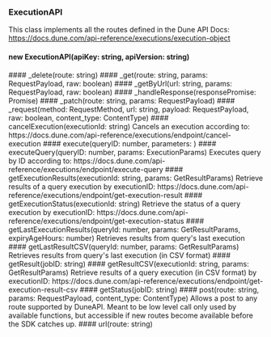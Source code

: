 ### ExecutionAPI 
This class implements all the routes defined in the Dune API Docs:
https://docs.dune.com/api-reference/executions/execution-object

#### new ExecutionAPI(apiKey: string, apiVersion: string)


<ParamField path="apiKey" type="string">

</ParamField>
<ParamField path="apiVersion" type="string">

</ParamField>
#### _delete(route: string)


<ParamField path="route" type="string">

</ParamField>
#### _get(route: string, params: RequestPayload, raw: boolean)


<ParamField path="route" type="string">

</ParamField>
<ParamField path="params" type="RequestPayload">

<Expandable title="properties">
<RequestPayload />
</Expandable>
</ParamField>
<ParamField path="raw" type="boolean">

</ParamField>
#### _getByUrl(url: string, params: RequestPayload, raw: boolean)


<ParamField path="url" type="string">

</ParamField>
<ParamField path="params" type="RequestPayload">

<Expandable title="properties">
<RequestPayload />
</Expandable>
</ParamField>
<ParamField path="raw" type="boolean">

</ParamField>
#### _handleResponse(responsePromise: Promise)


<ParamField path="responsePromise" type="Promise">

<Expandable title="properties">
<Promise />
</Expandable>
</ParamField>
#### _patch(route: string, params: RequestPayload)


<ParamField path="route" type="string">

</ParamField>
<ParamField path="params" type="RequestPayload">

<Expandable title="properties">
<RequestPayload />
</Expandable>
</ParamField>
#### _request(method: RequestMethod, url: string, payload: RequestPayload, raw: boolean, content_type: ContentType)


<ParamField path="method" type="RequestMethod">

<Expandable title="properties">
<RequestMethod />
</Expandable>
</ParamField>
<ParamField path="url" type="string">

</ParamField>
<ParamField path="payload" type="RequestPayload">

<Expandable title="properties">
<RequestPayload />
</Expandable>
</ParamField>
<ParamField path="raw" type="boolean">

</ParamField>
<ParamField path="content_type" type="ContentType">

<Expandable title="properties">
<ContentType />
</Expandable>
</ParamField>
#### cancelExecution(executionId: string)
Cancels an execution according to:
https://docs.dune.com/api-reference/executions/endpoint/cancel-execution

<ParamField path="executionId" type="string">

</ParamField>
#### execute(queryID: number, parameters: )


<ParamField path="queryID" type="number">

</ParamField>
<ParamField path="parameters" type="">

</ParamField>
#### executeQuery(queryID: number, params: ExecutionParams)
Executes query by ID according to:
https://docs.dune.com/api-reference/executions/endpoint/execute-query

<ParamField path="queryID" type="number">

</ParamField>
<ParamField path="params" type="ExecutionParams">

<Expandable title="properties">
<ExecutionParams />
</Expandable>
</ParamField>
#### getExecutionResults(executionId: string, params: GetResultParams)
Retrieve results of a query execution by executionID:
https://docs.dune.com/api-reference/executions/endpoint/get-execution-result

<ParamField path="executionId" type="string">

</ParamField>
<ParamField path="params" type="GetResultParams">

<Expandable title="properties">
<GetResultParams />
</Expandable>
</ParamField>
#### getExecutionStatus(executionId: string)
Retrieve the status of a query execution by executionID:
https://docs.dune.com/api-reference/executions/endpoint/get-execution-status

<ParamField path="executionId" type="string">

</ParamField>
#### getLastExecutionResults(queryId: number, params: GetResultParams, expiryAgeHours: number)
Retrieves results from query's last execution

<ParamField path="queryId" type="number">

</ParamField>
<ParamField path="params" type="GetResultParams">

<Expandable title="properties">
<GetResultParams />
</Expandable>
</ParamField>
<ParamField path="expiryAgeHours" type="number">

</ParamField>
#### getLastResultCSV(queryId: number, params: GetResultParams)
Retrieves results from query's last execution (in CSV format)

<ParamField path="queryId" type="number">

</ParamField>
<ParamField path="params" type="GetResultParams">

<Expandable title="properties">
<GetResultParams />
</Expandable>
</ParamField>
#### getResult(jobID: string)


<ParamField path="jobID" type="string">

</ParamField>
#### getResultCSV(executionId: string, params: GetResultParams)
Retrieve results of a query execution (in CSV format) by executionID:
https://docs.dune.com/api-reference/executions/endpoint/get-execution-result-csv

<ParamField path="executionId" type="string">

</ParamField>
<ParamField path="params" type="GetResultParams">

<Expandable title="properties">
<GetResultParams />
</Expandable>
</ParamField>
#### getStatus(jobID: string)


<ParamField path="jobID" type="string">

</ParamField>
#### post(route: string, params: RequestPayload, content_type: ContentType)
Allows a post to any route supported by DuneAPI.
Meant to be low level call only used by available functions,
but accessible if new routes become available before the SDK catches up.

<ParamField path="route" type="string">

</ParamField>
<ParamField path="params" type="RequestPayload">

<Expandable title="properties">
<RequestPayload />
</Expandable>
</ParamField>
<ParamField path="content_type" type="ContentType">

<Expandable title="properties">
<ContentType />
</Expandable>
</ParamField>
#### url(route: string)


<ParamField path="route" type="string">

</ParamField>
